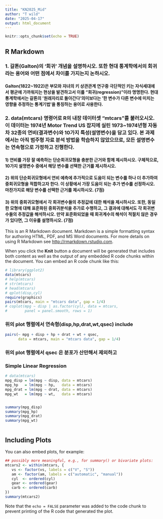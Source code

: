 ```yaml
---
title: "KN2025_Mid"
author: "T wild"
date: "2025-04-17"
output: html_document
---
```


```r
knitr::opts_chunk$set(echo = TRUE)
```

## R Markdown

### 1. 갈톤(Galton)의 ‘회귀’ 개념을 설명하시오. 또한 현대 통계학에서의 회귀라는 용어와 어떤 점에서 차이를 가지는지 논하시오.
#### Galton(1822~1922)은 부모와 자녀의 키 상관관계 연구중 극단적인 키는 자식세대에서 평균에 가까워지는 현상을 발견하고서 이를 "회귀(regression)"이라 명명한다. 현대 통계학에서는 갈톤의 '원래자리로 돌아간다'의미보다는 '한 변수가 다른 변수에 미치는 영향을 추정하는 통계기법'을 통칭하는 용어로 사용한다.


### 2. data(mtcars) 명령어로 R의 내장 데이터셋 “mtcars”를 불러오시오. 이 데이터는 1974년 Motor Trend US 잡지에 실린 1973~1974년형 자동차 32종의 연비(결과변수)와 10가지 특성(설명변수)을 담고 있다. 본 과제에서는 아직 범주형 자료 분석 방법을 학습하지 않았으므로, 모든 설명변수는 연속형으로 가정하고 진행한다.



####  1) 연비를 가장 잘 예측하는 단순회귀모형을 충분한 근거와 함께 제시하시오. 구체적으로, 10가지 설명변수 중에서 해당 변수를 선택한 근거를 제시하시오.
  
####  2) 위의 단순회귀모형에서 연비 예측에 추가적으로 도움이 되는 변수를 하나 더 추가하여 중회귀모형을 적합하고자 한다. 이 상황에서 가장 도움이 되는 추가 변수를 선정하시오. 마찬가지로 해당 변수를 선택한 근거를 제시하시오. (7점)

####  3) 위의 중회귀모형에서 각 회귀변수들의 추정값에 대한 해석을 제시하시오. 또한, 동일한 모형에 대해 표준화된 중회귀분석을 추가로 수행하고, 그 결과에 대해서도 각 회귀변수들의 추정값을 해석하시오. 만약 표준화되었을 때 회귀계수의 해석이 적절치 않은 경우가 있다면, 그 이유를 설명하시오. (7점)

This is an R Markdown document. Markdown is a simple formatting syntax for authoring HTML, PDF, and MS Word documents. For more details on using R Markdown see <http://rmarkdown.rstudio.com>.

When you click the **Knit** button a document will be generated that includes both content as well as the output of any embedded R code chunks within the document. You can embed an R code chunk like this:

```r
# library(ggplot2)
data(mtcars)
# help(mtcars)
# str(mtcars)
# head(mtcars)
# qplot(disp,cyl)
require(graphics)
pairs(mtcars, main = "mtcars data", gap = 1/4)
# coplot(mpg ~ disp | as.factor(cyl), data = mtcars,
#        panel = panel.smooth, rows = 1)
```


### 위의 plot 행렬에서 연속형(disp,hp,drat,wt,qsec) include

```r

pairs(~ mpg + disp + hp + drat + wt + qsec, 
      data = mtcars, main = "mtcars data", gap = 1/4)


```

### 위의 plot 행렬에서 qsec 은 분포가 산만해서 제외하고 
### Simple Linear Regression
```r

# data(mtcars)
mpg_disp = lm(mpg ~ disp, data = mtcars)
mpg_hp   = lm(mpg ~ hp,   data = mtcars)
mpg_drat = lm(mpg ~ drat, data = mtcars)
mpg_wt   = lm(mpg ~ wt,   data = mtcars)


summary(mpg_disp)
summary(mpg_hp)
summary(mpg_drat)
summary(mpg_wt)



```

## Including Plots

You can also embed plots, for example:

```r

## possibly more meaningful, e.g., for summary() or bivariate plots:
mtcars2 <- within(mtcars, {
   vs <- factor(vs, labels = c("V", "S"))
   am <- factor(am, labels = c("automatic", "manual"))
   cyl  <- ordered(cyl)
   gear <- ordered(gear)
   carb <- ordered(carb)
})
summary(mtcars2)
```

Note that the `echo = FALSE` parameter was added to the code chunk to prevent printing of the R code that generated the plot.

```r

```

